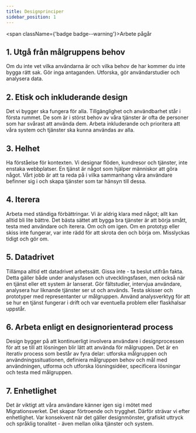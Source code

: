 ```yaml
---
title: Designprinciper
sidebar_position: 1
---
```


<span className={'badge badge--warning'}>Arbete pågår</span>

## 1. Utgå från målgruppens behov

Om du inte vet vilka användarna är och vilka behov de har kommer du inte bygga rätt sak. Gör inga antaganden. Utforska, gör användarstudier och analysera data.

## 2. Etisk och inkluderande design

Det vi bygger ska fungera för alla. Tillgänglighet och användbarhet står i första rummet. De som är i störst behov av våra tjänster är ofta de personer som har svårast att använda dem. Arbeta inkluderande och prioritera att våra system och tjänster ska kunna användas av alla.

## 3. Helhet

Ha förståelse för kontexten. Vi designar flöden, kundresor och tjänster, inte enstaka webbplatser. En tjänst är något som hjälper människor att göra något. Vårt jobb är att ta reda på i vilka sammanhang våra användare befinner sig i och skapa tjänster som tar hänsyn till dessa.

## 4. Iterera

Arbeta med ständiga förbättringar. Vi är aldrig klara med något; allt kan alltid bli lite bättre. Det bästa sättet att bygga bra tjänster är att börja smått, testa med användare och iterera. Om och om igen. Om en prototyp eller skiss inte fungerar, var inte rädd för att skrota den och börja om. Misslyckas tidigt och gör om.

## 5. Datadrivet

Tillämpa alltid ett datadrivet arbetssätt. Gissa inte - ta beslut utifrån fakta. Detta gäller både under analysfasen och utvecklingsfasen, men också när en tjänst eller ett system är lanserat. Gör fältstudier, intervjua användare, analysera hur liknande tjänster ser ut och används. Testa skisser och prototyper med representanter ur målgruppen. Använd analysverktyg för att se hur en tjänst fungerar i drift och var eventuella problem eller flaskhalsar uppstår. 

## 6. Arbeta enligt en designorienterad process
Design bygger på att kontinuerligt involvera användare i designprocessen för att se till att lösningen blir lätt att använda för målgruppen. Det är en iterativ process som består av fyra delar: utforska målgruppen och användningssituationen, definiera målgruppen behov och mål med användningen, utforma och utforska lösningsidéer, specificera lösningar och testa med målgruppen.

## 7. Enhetlighet

Det är viktigt att våra användare känner igen sig i mötet med Migrationsverket. Det skapar förtroende och trygghet. Därför strävar vi efter enhetlighet. Var konsekvent när det gäller designmönster, grafiskt uttryck och språklig tonalitet - även mellan olika tjänster och system. 


